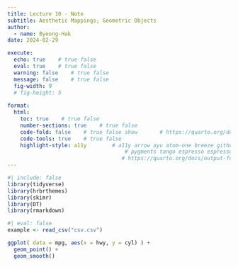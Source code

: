 ```yaml
---
title: Lecture 10 - Note
subtitle: Aesthetic Mappings; Geometric Objects
author: 
  - name: Byeong-Hak
date: 2024-02-29

execute: 
  echo: true    # true false
  eval: true    # true false
  warning: false    # true false
  message: false    # true false
  fig-width: 9
  # fig-height: 5
  
format: 
  html:
    toc: true    # true false
    number-sections: true    # true false
    code-fold: false    # true false show       # https://quarto.org/docs/output-formats/html-code.html
    code-tools: true    # true false
    highlight-style: a11y        # a11y arrow ayu atom-one breeze github gruvbox tango espresso
                                     # pygments tango espresso espresso zenburn kate nord
                                    # https://quarto.org/docs/output-formats/html-code.html#highlighting
---
```



```r
#| include: false
library(tidyverse)
library(hrbrthemes)
library(skimr)
library(DT)
library(rmarkdown)

```


```r
#| eval: false
example <- read_csv("csv.csv")

ggplot( data = mpg, aes(x = hwy, y = cyl) ) +
  geom_point() +
  geom_smooth()
```


